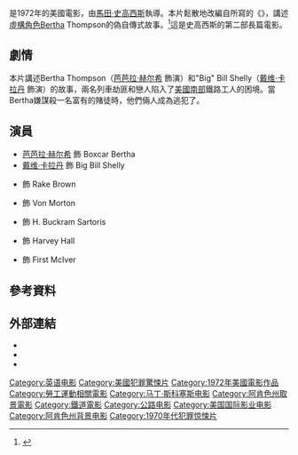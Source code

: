 {{noteTA
|T=zh-hk:列車女賊; zh-tw:冷血霹靂火; zh-cn:冷血霹雳火;
|G1=Show
|1=zh-hk:列車女賊; zh-tw:冷血霹靂火; zh-cn:冷血霹雳火;
}}
{{Infobox film
| name = 冷血霹靂火
| original_name  = ''Boxcar Bertha''
| image = Boxcar Bertha.jpg
| caption =
| director = [[馬田·史高西斯|馬田·史高西斯]]
| producer = [[羅傑·科曼|羅傑·科曼]]
| screenplay = {{link-en|喬伊斯·霍珀·科林頓|Joyce Hooper Corrington|喬伊斯·H·科林頓}}<br />{{link-en|約翰·威廉·科林頓|John William Corrington}}
| based_on = 《{{link-en|Sister of the Road|Sister of the Road}}》<br />作者：{{link-en|班·雷特曼|Ben Reitman}}
| starring = [[芭芭拉·赫尔希|芭芭拉·赫尔希]]<br />[[戴维·卡拉丹|戴维·卡拉丹]]<br />{{link-en|巴里·普賴默斯|Barry Primus}}<br />{{link-en|伯尼·凱西|Bernie Casey}}<br />{{link-en|約翰·卡拉定|John Carradine}}
| music = {{link-en|Gib Guilbeau|Gib Guilbeau}}<br />Thad Maxwell
| cinematography = {{link-en|約翰·M·史蒂芬斯|John M. Stephens}}
| editing = Buzz Feitshans
| studio = {{link-en|American International Pictures|American International Pictures}}
| distributor = American International Pictures
| released = 1972年6月14日
| runtime = 88分鐘
| country = 美國
| language = 英語
| budget = $600,000
| cn_name        = 冷血霹雳火
| hk_name        = 列車女賊
| tw_name        = 冷血霹靂火
}}
{{作品名稱|name=''Boxcar Bertha''|hk=列車女賊|tw=冷血霹靂火|equiv-cn=tw}}是1972年的美國電影，由[[馬田·史高西斯|馬田·史高西斯]]執導。本片鬆散地改編自{{link-en|班·雷特曼|Ben Reitman}}所寫的《{{link-en|Sister of the Road|Sister of the Road}}》，講述[[虛構角色|虛構角色]]Bertha Thompson的偽自傳式故事。<ref>{{Cite web |url = http://www.nytimes.com/movie/review?res=980CE1DF1631E63BBC4052DFBE668389669EDE |title = The Screen:'Boxcar Bertha' Tops Local Double Bill |author = Howard Thompson |date = 1972-08-18 |publisher = The New York Times |language = en |accessdate = 2016-07-03 |archive-date = 2017-10-24 |archive-url = https://web.archive.org/web/20171024205943/http://www.nytimes.com/movie/review?res=980CE1DF1631E63BBC4052DFBE668389669EDE |dead-url = no }}</ref>這是史高西斯的第二部長篇電影。

== 劇情 ==
本片講述Bertha Thompson（[[芭芭拉·赫尔希|芭芭拉·赫尔希]] 飾演）和"Big" Bill Shelly（[[戴维·卡拉丹|戴维·卡拉丹]] 飾演）的故事，兩名列車劫匪和戀人陷入了[[美國南部|美國南部]]鐵路工人的困境。當Bertha嫌謀殺一名富有的賭徒時，他們倆人成為逃犯了。

== 演員 ==
* [[芭芭拉·赫尔希|芭芭拉·赫尔希]] 飾 Boxcar Bertha
* [[戴维·卡拉丹|戴维·卡拉丹]] 飾 Big Bill Shelly
* {{link-en|巴里·普賴默斯|Barry Primus}} 飾 Rake Brown
* {{link-en|伯尼·凱西|Bernie Casey}} 飾 Von Morton
* {{link-en|約翰·卡拉定|John Carradine}} 飾 H. Buckram Sartoris
* {{link-en|哈利·諾薩普|Harry Northup}} 飾 Harvey Hall
* {{link-en|菲克特·亞哥|Victor Argo}} 飾 First McIver

== 參考資料 ==
{{reflist}}

== 外部連結 ==
*{{IMDb title|0068309}}
*{{Tcmdb title|23690}}
*{{rottentomatoes|boxcar_bertha}}

{{Martin Scorsese}}
{{DEFAULTSORT:Boxcar Bertha}}
[[Category:英语电影|Category:英语电影]]
[[Category:美國犯罪驚悚片|Category:美國犯罪驚悚片]]
[[Category:1972年美國電影作品|Category:1972年美國電影作品]]
[[Category:勞工運動相關電影|Category:勞工運動相關電影]]
[[Category:马丁·斯科塞斯电影|Category:马丁·斯科塞斯电影]]
[[Category:阿肯色州取景電影|Category:阿肯色州取景電影]]
[[Category:鐵道電影|Category:鐵道電影]]
[[Category:公路电影|Category:公路电影]]
[[Category:美国国际影业电影|Category:美国国际影业电影]]
[[Category:阿肯色州背景电影|Category:阿肯色州背景电影]]
[[Category:1970年代犯罪惊悚片|Category:1970年代犯罪惊悚片]]